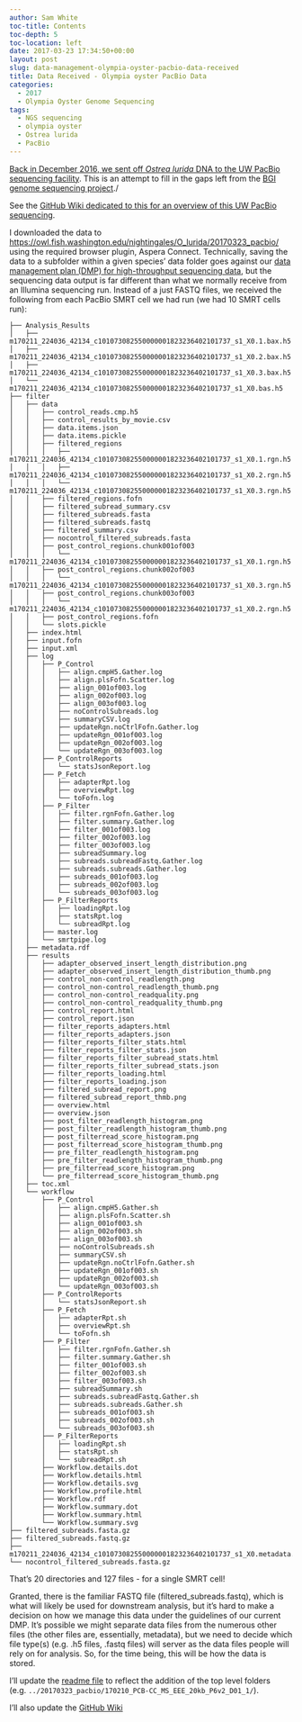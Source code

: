 ```yaml
---
author: Sam White
toc-title: Contents
toc-depth: 5
toc-location: left
date: 2017-03-23 17:34:50+00:00
layout: post
slug: data-management-olympia-oyster-pacbio-data-received
title: Data Received - Olympia oyster PacBio Data
categories:
  - 2017
  - Olympia Oyster Genome Sequencing
tags:
  - NGS sequencing
  - olympia oyster
  - Ostrea lurida
  - PacBio
---
```


[Back in December 2016, we sent off _Ostrea lurida_ DNA to the UW PacBio sequencing facility](https://robertslab.github.io/sams-notebook/posts/2016/2016-12-19-sample-submission-ostrea-lurida-gdna-for-pacbio-sequencing/). This is an attempt to fill in the gaps left from the [BGI genome sequencing project](https://github.com/RobertsLab/project-olympia.oyster-genomic/wiki/Genome-sequencing-September-2015)./

See the [GitHub Wiki dedicated to this for an overview of this UW PacBio sequencing](https://github.com/RobertsLab/project-olympia.oyster-genomic/wiki/Genome-sequencing-December-2016-(UW-PacBio)).

I downloaded the data to [https://owl.fish.washington.edu/nightingales/O_lurida/20170323_pacbio/](http://owl.fish.washington.edu/nightingales/O_lurida/20170323_pacbio/) using the required browser plugin, Aspera Connect. Technically, saving the data to a subfolder within a given species' data folder goes against our [data management plan (DMP) for high-throughput sequencing data](https://github.com/sr320/LabDocs/wiki/Data-Management#ngs-data-management-plan), but the sequencing data output is far different than what we normally receive from an Illumina sequencing run. Instead of a just FASTQ files, we received the following from each PacBio SMRT cell we had run (we had 10 SMRT cells run):

```
├── Analysis_Results
│   ├── m170211_224036_42134_c101073082550000001823236402101737_s1_X0.1.bax.h5
│   ├── m170211_224036_42134_c101073082550000001823236402101737_s1_X0.2.bax.h5
│   ├── m170211_224036_42134_c101073082550000001823236402101737_s1_X0.3.bax.h5
│   └── m170211_224036_42134_c101073082550000001823236402101737_s1_X0.bas.h5
├── filter
│   ├── data
│   │   ├── control_reads.cmp.h5
│   │   ├── control_results_by_movie.csv
│   │   ├── data.items.json
│   │   ├── data.items.pickle
│   │   ├── filtered_regions
│   │   │   ├── m170211_224036_42134_c101073082550000001823236402101737_s1_X0.1.rgn.h5
│   │   │   ├── m170211_224036_42134_c101073082550000001823236402101737_s1_X0.2.rgn.h5
│   │   │   └── m170211_224036_42134_c101073082550000001823236402101737_s1_X0.3.rgn.h5
│   │   ├── filtered_regions.fofn
│   │   ├── filtered_subread_summary.csv
│   │   ├── filtered_subreads.fasta
│   │   ├── filtered_subreads.fastq
│   │   ├── filtered_summary.csv
│   │   ├── nocontrol_filtered_subreads.fasta
│   │   ├── post_control_regions.chunk001of003
│   │   │   └── m170211_224036_42134_c101073082550000001823236402101737_s1_X0.1.rgn.h5
│   │   ├── post_control_regions.chunk002of003
│   │   │   └── m170211_224036_42134_c101073082550000001823236402101737_s1_X0.3.rgn.h5
│   │   ├── post_control_regions.chunk003of003
│   │   │   └── m170211_224036_42134_c101073082550000001823236402101737_s1_X0.2.rgn.h5
│   │   ├── post_control_regions.fofn
│   │   └── slots.pickle
│   ├── index.html
│   ├── input.fofn
│   ├── input.xml
│   ├── log
│   │   ├── P_Control
│   │   │   ├── align.cmpH5.Gather.log
│   │   │   ├── align.plsFofn.Scatter.log
│   │   │   ├── align_001of003.log
│   │   │   ├── align_002of003.log
│   │   │   ├── align_003of003.log
│   │   │   ├── noControlSubreads.log
│   │   │   ├── summaryCSV.log
│   │   │   ├── updateRgn.noCtrlFofn.Gather.log
│   │   │   ├── updateRgn_001of003.log
│   │   │   ├── updateRgn_002of003.log
│   │   │   └── updateRgn_003of003.log
│   │   ├── P_ControlReports
│   │   │   └── statsJsonReport.log
│   │   ├── P_Fetch
│   │   │   ├── adapterRpt.log
│   │   │   ├── overviewRpt.log
│   │   │   └── toFofn.log
│   │   ├── P_Filter
│   │   │   ├── filter.rgnFofn.Gather.log
│   │   │   ├── filter.summary.Gather.log
│   │   │   ├── filter_001of003.log
│   │   │   ├── filter_002of003.log
│   │   │   ├── filter_003of003.log
│   │   │   ├── subreadSummary.log
│   │   │   ├── subreads.subreadFastq.Gather.log
│   │   │   ├── subreads.subreads.Gather.log
│   │   │   ├── subreads_001of003.log
│   │   │   ├── subreads_002of003.log
│   │   │   └── subreads_003of003.log
│   │   ├── P_FilterReports
│   │   │   ├── loadingRpt.log
│   │   │   ├── statsRpt.log
│   │   │   └── subreadRpt.log
│   │   ├── master.log
│   │   └── smrtpipe.log
│   ├── metadata.rdf
│   ├── results
│   │   ├── adapter_observed_insert_length_distribution.png
│   │   ├── adapter_observed_insert_length_distribution_thumb.png
│   │   ├── control_non-control_readlength.png
│   │   ├── control_non-control_readlength_thumb.png
│   │   ├── control_non-control_readquality.png
│   │   ├── control_non-control_readquality_thumb.png
│   │   ├── control_report.html
│   │   ├── control_report.json
│   │   ├── filter_reports_adapters.html
│   │   ├── filter_reports_adapters.json
│   │   ├── filter_reports_filter_stats.html
│   │   ├── filter_reports_filter_stats.json
│   │   ├── filter_reports_filter_subread_stats.html
│   │   ├── filter_reports_filter_subread_stats.json
│   │   ├── filter_reports_loading.html
│   │   ├── filter_reports_loading.json
│   │   ├── filtered_subread_report.png
│   │   ├── filtered_subread_report_thmb.png
│   │   ├── overview.html
│   │   ├── overview.json
│   │   ├── post_filter_readlength_histogram.png
│   │   ├── post_filter_readlength_histogram_thumb.png
│   │   ├── post_filterread_score_histogram.png
│   │   ├── post_filterread_score_histogram_thumb.png
│   │   ├── pre_filter_readlength_histogram.png
│   │   ├── pre_filter_readlength_histogram_thumb.png
│   │   ├── pre_filterread_score_histogram.png
│   │   └── pre_filterread_score_histogram_thumb.png
│   ├── toc.xml
│   └── workflow
│       ├── P_Control
│       │   ├── align.cmpH5.Gather.sh
│       │   ├── align.plsFofn.Scatter.sh
│       │   ├── align_001of003.sh
│       │   ├── align_002of003.sh
│       │   ├── align_003of003.sh
│       │   ├── noControlSubreads.sh
│       │   ├── summaryCSV.sh
│       │   ├── updateRgn.noCtrlFofn.Gather.sh
│       │   ├── updateRgn_001of003.sh
│       │   ├── updateRgn_002of003.sh
│       │   └── updateRgn_003of003.sh
│       ├── P_ControlReports
│       │   └── statsJsonReport.sh
│       ├── P_Fetch
│       │   ├── adapterRpt.sh
│       │   ├── overviewRpt.sh
│       │   └── toFofn.sh
│       ├── P_Filter
│       │   ├── filter.rgnFofn.Gather.sh
│       │   ├── filter.summary.Gather.sh
│       │   ├── filter_001of003.sh
│       │   ├── filter_002of003.sh
│       │   ├── filter_003of003.sh
│       │   ├── subreadSummary.sh
│       │   ├── subreads.subreadFastq.Gather.sh
│       │   ├── subreads.subreads.Gather.sh
│       │   ├── subreads_001of003.sh
│       │   ├── subreads_002of003.sh
│       │   └── subreads_003of003.sh
│       ├── P_FilterReports
│       │   ├── loadingRpt.sh
│       │   ├── statsRpt.sh
│       │   └── subreadRpt.sh
│       ├── Workflow.details.dot
│       ├── Workflow.details.html
│       ├── Workflow.details.svg
│       ├── Workflow.profile.html
│       ├── Workflow.rdf
│       ├── Workflow.summary.dot
│       ├── Workflow.summary.html
│       └── Workflow.summary.svg
├── filtered_subreads.fasta.gz
├── filtered_subreads.fastq.gz
├── m170211_224036_42134_c101073082550000001823236402101737_s1_X0.metadata.xml
└── nocontrol_filtered_subreads.fasta.gz
```

That's 20 directories and 127 files - for a single SMRT cell!

Granted, there is the familiar FASTQ file (filtered_subreads.fastq), which is what will likely be used for downstream analysis, but it's hard to make a decision on how we manage this data under the guidelines of our current DMP. It's possible we might separate data files from the numerous other files (the other files are, essentially, metadata), but we need to decide which file type(s) (e.g. .h5 files, .fastq files) will server as the data files people will rely on for analysis. So, for the time being, this will be how the data is stored.

I'll update the [readme file](https://owl.fish.washington.edu/nightingales/O_lurida/readme.md) to reflect the addition of the top level folders (e.g. `../20170323_pacbio/170210_PCB-CC_MS_EEE_20kb_P6v2_D01_1/`).

I'll also update the [GitHub Wiki](https://github.com/RobertsLab/project-olympia.oyster-genomic/wiki/Genome-sequencing-December-2016-(UW-PacBio))
